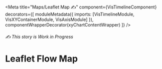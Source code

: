 


<Meta
  title="Maps/Leaflet Map ✍️"
  component={VisTimelineComponent}
  decorators={[
    moduleMetadata({ imports: [VisTimelineModule, VisXYContainerModule, VisAxisModule] }),
    componentWrapperDecorator(xyChartContentWrapper)
  ]}
/>

<style>{``}</style>

###### ✍️ This story is Work in Progress

# Leaflet Flow Map

